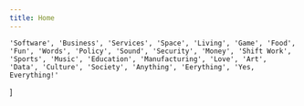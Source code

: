 ```yaml
---
title: Home
---
```

    'Software', 'Business', 'Services', 'Space', 'Living', 'Game', 'Food', 'Fun', 'Words', 'Policy', 'Sound', 'Security', 'Money', 'Shift Work', 'Sports', 'Music', 'Education', 'Manufacturing', 'Love', 'Art', 'Data', 'Culture', 'Society', 'Anything', 'Eerything', 'Yes, Everything!'
]

<Title
    title="Design sells"
    subtitle="Everything"
    flipped={ false }
    swapped={ false }
/>
<Words
    padding="bottom"
    title="Animated words, everything that can be designed"
    words={ dictionary }
/>